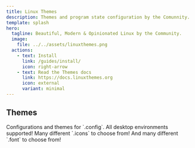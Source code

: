 ```yaml
---
title: Linux Themes
description: Themes and program state configuration by the Comunnity.
template: splash
hero:
  tagline: Beautiful, Modern & Opinionated Linux by the Community.
  image:
    file: ../../assets/linuxthemes.png
  actions:
    - text: Install
      link: /guides/install/
      icon: right-arrow
    - text: Read the Themes docs
      link: https://docs.linuxthemes.org
      icon: external
      variant: minimal
---
```



## Themes

<CardGrid stagger>
	<Card title="Programs" icon="pencil">
		Configurations and themes for `.config`.
	</Card>
	<Card title="Desktops" icon="add-document">
		All desktop environments supported!
	</Card>
	<Card title="Icons" icon="setting">
		Many different `.icons` to choose from!
	</Card>
	<Card title="Fonts" icon="open-book">
		And many different `.font` to choose from!
	</Card>
</CardGrid>

